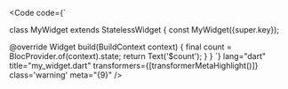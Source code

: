 
<Code
	code={`

class MyWidget extends StatelessWidget {
  const MyWidget({super.key});

  @override
  Widget build(BuildContext context) {
    final count = BlocProvider.of<CounterCubit>(context).state;
    return Text('$count');
  }
}
`}
lang="dart" title="my_widget.dart"
transformers={[transformerMetaHighlight()]} class='warning' meta="{9}" />
